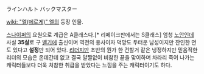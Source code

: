 ラインハルト バックマスター

[[wiki: "엘(에로게)" 엘]]의 등장 인물.

[[스나이퍼]]의 요원으로 계급은 A클래스다.[* 리메이크판에서는 S클래스] 엄청 [[노안]]인데 사실 '''35살'''로 구 [[벨기에]] 출신이며 역전의 용사이자 덕망도 두터운 남성이지만 잔인한 면도 있다고 '''설정'''만 되어 있다. [[리더]]지만 초반의 뭔가 한 건할거 같은 냉정하지만 믿음직한 리더의 모습은 온데간데 없고 결국 얄짤없이 비참한 끝을 맞이하며 차라리 죽어 나가는 캐릭터들보다 더욱 처참한 취급을 받았다는 느낌을 주는 캐릭터이기도 하다. 
